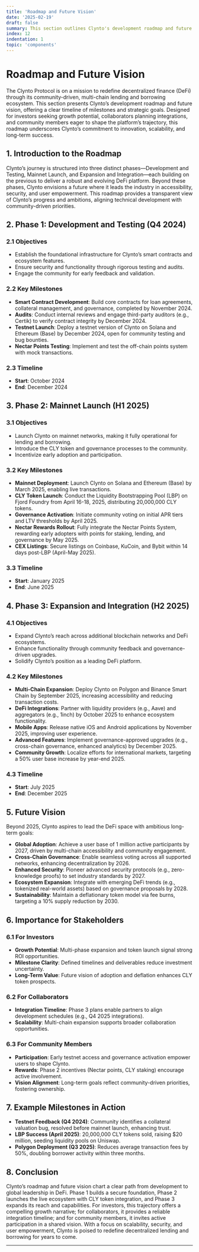 ```yaml
---
title: 'Roadmap and Future Vision'
date: '2025-02-19'
draft: false
summary: This section outlines Clynto's development roadmap and future vision, detailing three phases—Development and Testing, Mainnet Launch, and Expansion and Integration—alongside long-term goals. Designed for investors, collaborators, and community members, it provides a timeline of milestones and Clynto's strategic direction for growth in the decentralized finance ecosystem.
index: 12
indentation: 1
topic: 'components'
---
```


# Roadmap and Future Vision

The Clynto Protocol is on a mission to redefine decentralized finance (DeFi) through its community-driven, multi-chain lending and borrowing ecosystem. This section presents Clynto’s development roadmap and future vision, offering a clear timeline of milestones and strategic goals. Designed for investors seeking growth potential, collaborators planning integrations, and community members eager to shape the platform’s trajectory, this roadmap underscores Clynto’s commitment to innovation, scalability, and long-term success.

## 1. Introduction to the Roadmap

Clynto’s journey is structured into three distinct phases—Development and Testing, Mainnet Launch, and Expansion and Integration—each building on the previous to deliver a robust and evolving DeFi platform. Beyond these phases, Clynto envisions a future where it leads the industry in accessibility, security, and user empowerment. This roadmap provides a transparent view of Clynto’s progress and ambitions, aligning technical development with community-driven priorities.

## 2. Phase 1: Development and Testing (Q4 2024)

### 2.1 Objectives

- Establish the foundational infrastructure for Clynto’s smart contracts and ecosystem features.
- Ensure security and functionality through rigorous testing and audits.
- Engage the community for early feedback and validation.

### 2.2 Key Milestones

- **Smart Contract Development**: Build core contracts for loan agreements, collateral management, and governance, completed by November 2024.
- **Audits**: Conduct internal reviews and engage third-party auditors (e.g., Certik) to verify contract integrity by December 2024.
- **Testnet Launch**: Deploy a testnet version of Clynto on Solana and Ethereum (Base) by December 2024, open for community testing and bug bounties.
- **Nectar Points Testing**: Implement and test the off-chain points system with mock transactions.

### 2.3 Timeline

- **Start**: October 2024
- **End**: December 2024

## 3. Phase 2: Mainnet Launch (H1 2025)

### 3.1 Objectives

- Launch Clynto on mainnet networks, making it fully operational for lending and borrowing.
- Introduce the CLY token and governance processes to the community.
- Incentivize early adoption and participation.

### 3.2 Key Milestones

- **Mainnet Deployment**: Launch Clynto on Solana and Ethereum (Base) by March 2025, enabling live transactions.
- **CLY Token Launch**: Conduct the Liquidity Bootstrapping Pool (LBP) on Fjord Foundry from April 16-18, 2025, distributing 20,000,000 CLY tokens.
- **Governance Activation**: Initiate community voting on initial APR tiers and LTV thresholds by April 2025.
- **Nectar Rewards Rollout**: Fully integrate the Nectar Points System, rewarding early adopters with points for staking, lending, and governance by May 2025.
- **CEX Listings**: Secure listings on Coinbase, KuCoin, and Bybit within 14 days post-LBP (April-May 2025).

### 3.3 Timeline

- **Start**: January 2025
- **End**: June 2025

## 4. Phase 3: Expansion and Integration (H2 2025)

### 4.1 Objectives

- Expand Clynto’s reach across additional blockchain networks and DeFi ecosystems.
- Enhance functionality through community feedback and governance-driven upgrades.
- Solidify Clynto’s position as a leading DeFi platform.

### 4.2 Key Milestones

- **Multi-Chain Expansion**: Deploy Clynto on Polygon and Binance Smart Chain by September 2025, increasing accessibility and reducing transaction costs.
- **DeFi Integrations**: Partner with liquidity providers (e.g., Aave) and aggregators (e.g., 1inch) by October 2025 to enhance ecosystem functionality.
- **Mobile Apps**: Release native iOS and Android applications by November 2025, improving user experience.
- **Advanced Features**: Implement governance-approved upgrades (e.g., cross-chain governance, enhanced analytics) by December 2025.
- **Community Growth**: Localize efforts for international markets, targeting a 50% user base increase by year-end 2025.

### 4.3 Timeline

- **Start**: July 2025
- **End**: December 2025

## 5. Future Vision

Beyond 2025, Clynto aspires to lead the DeFi space with ambitious long-term goals:

- **Global Adoption**: Achieve a user base of 1 million active participants by 2027, driven by multi-chain accessibility and community engagement.
- **Cross-Chain Governance**: Enable seamless voting across all supported networks, enhancing decentralization by 2026.
- **Enhanced Security**: Pioneer advanced security protocols (e.g., zero-knowledge proofs) to set industry standards by 2027.
- **Ecosystem Expansion**: Integrate with emerging DeFi trends (e.g., tokenized real-world assets) based on governance proposals by 2028.
- **Sustainability**: Maintain a deflationary token model via fee burns, targeting a 10% supply reduction by 2030.

## 6. Importance for Stakeholders

### 6.1 For Investors

- **Growth Potential**: Multi-phase expansion and token launch signal strong ROI opportunities.
- **Milestone Clarity**: Defined timelines and deliverables reduce investment uncertainty.
- **Long-Term Value**: Future vision of adoption and deflation enhances CLY token prospects.

### 6.2 For Collaborators

- **Integration Timeline**: Phase 3 plans enable partners to align development schedules (e.g., Q4 2025 integrations).
- **Scalability**: Multi-chain expansion supports broader collaboration opportunities.

### 6.3 For Community Members

- **Participation**: Early testnet access and governance activation empower users to shape Clynto.
- **Rewards**: Phase 2 incentives (Nectar points, CLY staking) encourage active involvement.
- **Vision Alignment**: Long-term goals reflect community-driven priorities, fostering ownership.

## 7. Example Milestones in Action

- **Testnet Feedback (Q4 2024)**: Community identifies a collateral valuation bug, resolved before mainnet launch, enhancing trust.
- **LBP Success (April 2025)**: 20,000,000 CLY tokens sold, raising $20 million, seeding liquidity pools on Uniswap.
- **Polygon Deployment (Q3 2025)**: Reduces average transaction fees by 50%, doubling borrower activity within three months.

## 8. Conclusion

Clynto’s roadmap and future vision chart a clear path from development to global leadership in DeFi. Phase 1 builds a secure foundation, Phase 2 launches the live ecosystem with CLY token integration, and Phase 3 expands its reach and capabilities. For investors, this trajectory offers a compelling growth narrative; for collaborators, it provides a reliable integration timeline; and for community members, it invites active participation in a shared vision. With a focus on scalability, security, and user empowerment, Clynto is poised to redefine decentralized lending and borrowing for years to come.

---

